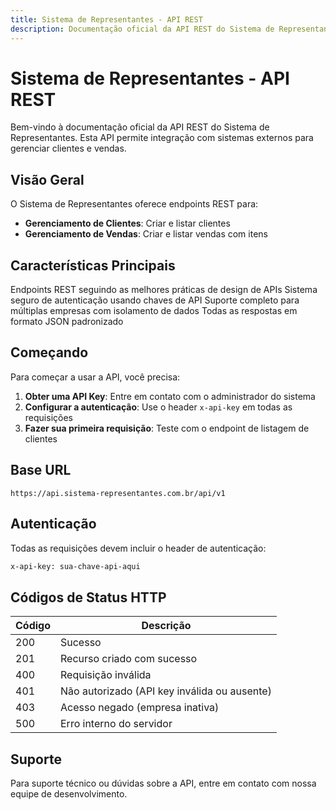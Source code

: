 ```yaml
---
title: Sistema de Representantes - API REST
description: Documentação oficial da API REST do Sistema de Representantes
---
```


# Sistema de Representantes - API REST

Bem-vindo à documentação oficial da API REST do Sistema de Representantes. Esta API permite integração com sistemas externos para gerenciar clientes e vendas.

## Visão Geral

O Sistema de Representantes oferece endpoints REST para:

- **Gerenciamento de Clientes**: Criar e listar clientes
- **Gerenciamento de Vendas**: Criar e listar vendas com itens

## Características Principais

<CardGroup cols={2}>
  <Card title="API RESTful" icon="code">
    Endpoints REST seguindo as melhores práticas de design de APIs
  </Card>
  <Card title="Autenticação via API Key" icon="key">
    Sistema seguro de autenticação usando chaves de API
  </Card>
  <Card title="Multi-tenant" icon="building">
    Suporte completo para múltiplas empresas com isolamento de dados
  </Card>
  <Card title="Respostas em JSON" icon="brackets-curly">
    Todas as respostas em formato JSON padronizado
  </Card>
</CardGroup>

## Começando

Para começar a usar a API, você precisa:

1. **Obter uma API Key**: Entre em contato com o administrador do sistema
2. **Configurar a autenticação**: Use o header `x-api-key` em todas as requisições
3. **Fazer sua primeira requisição**: Teste com o endpoint de listagem de clientes

## Base URL

```
https://api.sistema-representantes.com.br/api/v1
```

## Autenticação

Todas as requisições devem incluir o header de autenticação:

```bash
x-api-key: sua-chave-api-aqui
```

## Códigos de Status HTTP

| Código | Descrição |
|--------|-----------|
| 200    | Sucesso |
| 201    | Recurso criado com sucesso |
| 400    | Requisição inválida |
| 401    | Não autorizado (API key inválida ou ausente) |
| 403    | Acesso negado (empresa inativa) |
| 500    | Erro interno do servidor |

## Suporte

Para suporte técnico ou dúvidas sobre a API, entre em contato com nossa equipe de desenvolvimento.